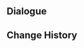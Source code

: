 {{Genius Invokation TCG Stage
|title        = Lisa: Friendly
|type         = Friendly Fracas
|group        = Invitation Board
|character    = Lisa
|requirement  = 1
|introduction = "These kinds of card games are a perfect little diversion. Are you ready? I'm going to want you to play more than one game with me, you know..."<br>Hint: Lisa's deck is good at using Equipment Cards and Support cards to adjust resources while frequently switching Characters and triggering the Quicken reaction.
|objective_1  = Achieve victory
|reward_1     = Lisa*1
|objective_2  = Achieve victory within 6 Rounds
|reward_2     = Pulsating Witch*1
|objective_3  = Win with less than 2 characters defeated
|reward_3     = Pulsating Witch*1
|lineup       = Lisa;Fischl;Collei
|action       = Pulsating Witch;Pulsating Witch;Thunder Summoner's Crown;Thunder Summoner's Crown;Thundering Fury;Thundering Fury;Elemental Resonance: Woven Thunder;Elemental Resonance: Woven Thunder;Elemental Resonance: High Voltage;Elemental Resonance: High Voltage;Rana;Rana;Tandoori Roast Chicken;Tandoori Roast Chicken;Butter Crab;Butter Crab;Red Feather Fan;Red Feather Fan;Chinju Forest;Chinju Forest;King's Squire;King's Squire;Setaria;Setaria;Changing Shifts;Changing Shifts;Rhythm of the Great Dream;Rhythm of the Great Dream;The Bestest Travel Companion!;The Bestest Travel Companion!
}}

==Dialogue==
{{Transclude|Genius Invokation TCG/Stage/Lisa|Friendly Fracas}}

==Change History==
{{Change History|4.0}}